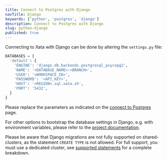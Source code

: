 ```yaml
---
title: Connect to Postgres with Django
navTitle: Django
keywords: ['python', 'postgres', 'django']
description: Connect to Postgres with Django
slug: python-django
published: true
---
```


Connecting to Xata with Django can be done by altering the `settings.py` file:

```python title="settings.py"
DATABASES = {
  'default': {
    'ENGINE': 'django.db.backends.postgresql_psycopg2',
    'NAME': '<DATABASE_NAME>:<BRANCH>',
    'USER': '<WORKSPACE_ID>',
    'PASSWORD': '<API_KEY>',
    'HOST': '<REGION>.sql.xata.sh',
    'PORT': '5432',
  }
}
```

Please replace the parameters as indicated on the [connect to Postgres](/docs/postgres) page.

For other options to bootstrap the database settings in Django, e.g. with environment variables, please refer to the [project documentation](https://docs.djangoproject.com/en/5.0/ref/databases/#postgresql-notes).

Please be aware that Django migrations are not fully supported on shared-clusters, as the statement `CREATE TYPE` is not allowed.
For full support, you must use a dedicated cluster, see [supported statements](/docs/postgres/connect#supported-statements) for a complete breakdown.
